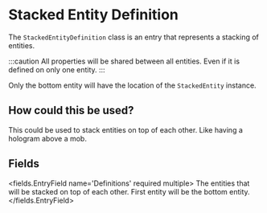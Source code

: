 
# Stacked Entity Definition

The `StackedEntityDefinition` class is an entry that represents a stacking of entities.

:::caution
All properties will be shared between all entities.
Even if it is defined on only one entity.
:::

Only the bottom entity will have the location of the `StackedEntity` instance.

## How could this be used?
This could be used to stack entities on top of each other.
Like having a hologram above a mob.


## Fields

<fields.EntryField name='Definitions' required multiple>
     The entities that will be stacked on top of each other. First entity will be the bottom entity.
</fields.EntryField>
